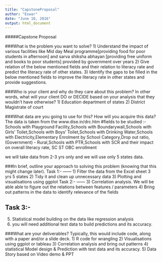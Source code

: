 ---
title: "CapstoneProposal"
author: "Eswar"
date: "June 10, 2016"
output: html_document
---
#####Capstone Proposal

###What is the problem you want to solve?
1) Understand the impact of various facilities like Mid day Meal programme[providing food for poor students in afternoon] and sarva shiksha abhayan [providing free uniform and books to poor students] provided by government over years
2) Give relation of  the below mentioned fields and their relation to literacy rate  and predict the literacy rate of other states.
3) Identify the gaps to be filled in the below mentioned fields to improve the literacy rate in other states and provide suggestions.

###Who is your client and why do they care about this problem? In other words, what will your client DO or DECIDE based on your analysis that they wouldn’t have otherwise?
1) Education department of states
2) District Magistrate of court


###What data are you going to use for this? How will you acquire this data?
The data is taken from the www.dise.in/drc.htm
#fields to be studied :- Schools with Playground Facility,Schools with Boundarywall,Schools with Girls' Toilet,Schools with Boys' Toilet,Schools with Drinking Water,Schools with Electricity,Elementary Enrolment by School Category,Drop out ratio, (Government) - Rural,Schools with PTR,Schools with SCR  and their impact on overall literacy rate, SC ST OBC enrollment

we will take data from 2-3 yrs only and we will use only 5 states data.


###In brief, outline your approach to solving this problem (knowing that this might change later).
Task 1:-
------
1) Filter the data from the Excel sheet 3 yrs 5 states
2) Tidy it and clean up unnecessary data
3) Plotting and visualisations using ggplot 
Task 2:-
------
3) Correlation analysis. We will be able able to figure out the relations between features / parameters
4) Bring out patterns in the data to identify relevance of the fields

Task 3:-
-------
5) Statistical model building  on the data like regression analysis
6) you will need additional test data to build predictions and its accuracy.

###What are your deliverables? Typically, this would include code, along with a paper and/or a slide deck.
1) R code for wrangling
2) Visualisations using ggplot or tableau
3) Correlation analysis and bring out patterns 
4) statistical Model design & Prediction with test data and its accuracy.
5) Data Story based on Video demo & PPT

